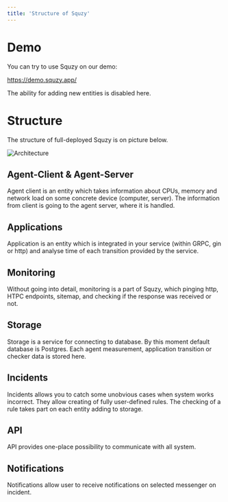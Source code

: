 ```yaml
---
title: 'Structure of Squzy'
---
```


# Demo

You can try to use Squzy on our demo:

https://demo.squzy.app/

The ability for adding new entities is disabled here.

# Structure

The structure of full-deployed Squzy is on picture below.

![Architecture](./squzy_scheme.png)

## Agent-Client & Agent-Server

Agent client is an entity which takes information about CPUs, memory and network load on some concrete device (computer, server). The information from client is going to the agent server, where it is handled.

## Applications

Application is an entity which is integrated in your service (within GRPC, gin or http) and analyse time of each transition provided by the service.

## Monitoring

Without going into detail, monitoring is a part of Squzy, which pinging http, HTPC endpoints, sitemap, and checking if the response was received or not.

## Storage

Storage is a service for connecting to database. By this moment default database is Postgres. Each agent measurement, application transition or checker data is stored here.

## Incidents

Incidents allows you to catch some unobvious cases when system works incorrect. They allow creating of fully user-defined rules. The checking of a rule takes part on each entity adding to storage.

## API

API provides one-place possibility to communicate with all system.

## Notifications

Notifications allow user to receive notifications on selected messenger on incident.
